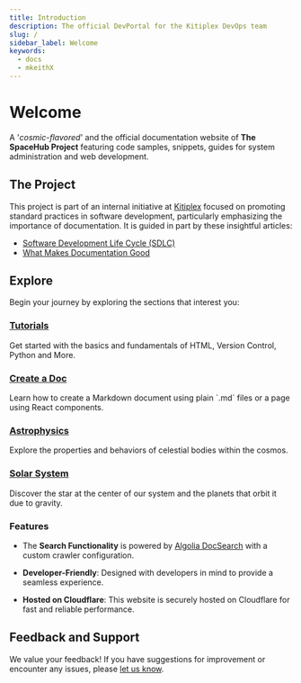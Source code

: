 ```yaml
---
title: Introduction
description: The official DevPortal for the Kitiplex DevOps team
slug: /
sidebar_label: Welcome
keywords:
  - docs
  - mkeithX
---
```





# Welcome

<!-- <Image img={thumbnail} /> -->

<!-- <Image img={require('/img/new-blog-default.png')} /> -->



A '_cosmic-flavored_' and the official documentation website of **The SpaceHub Project** featuring code samples, snippets, guides for system administration and web development.

<!-- A cosmic-flavored website for software development, documentation and more. It features code samples, snippets, and guides for basic web development and system administration. -->

## The Project

This project is part of an internal initiative at [Kitiplex](https://github.com/kitiplex) focused on promoting standard practices in software development, particularly emphasizing the importance of documentation. It is guided in part by these insightful articles:

- [Software Development Life Cycle (SDLC)](https://github.com/resources/articles/software-development/what-is-sdlc)
- [What Makes Documentation Good](https://cookbook.openai.com/articles/what_makes_documentation_good)

## Explore

Begin your journey by exploring the sections that interest you:

<Columns className='item margin-bottom-lg' >

<Column className="text--left item  padding--sm">
  <Card
    shadow="tl"
    style={{ border: "1.5px solid var(--ifm-color-primary)", height: "100%" }}
  >
    <CardHeader>
      <h3>
        <a href="/docs/learn">Tutorials</a>
      </h3>
    </CardHeader>
    <CardBody>
    Get started with the basics and fundamentals of HTML, Version Control, Python and More.
    </CardBody>
  </Card>
</Column>

<Column className="text--left item  padding--sm">
  <Card
    shadow="tl"
    style={{ border: "1.5px solid var(--ifm-color-primary)", height: "100%" }}
  >
    <CardHeader>
      <h3>
        <a href="/docs/guides/create-doc">Create a Doc</a>
      </h3>
    </CardHeader>
    <CardBody>Learn how to create a Markdown document using plain `.md` files or a page using React components.</CardBody>
  </Card>
</Column>
</Columns> 
<Columns className='item margin-bottom-lg' >

<Column className="text--left item  padding--sm">
  <Card
    shadow="tl"
    style={{ border: "1.5px solid var(--ifm-color-primary)", height: "100%" }}
  >
    <CardHeader>
      <h3>
        <a href="/cosmos/astrophysics">Astrophysics</a>
      </h3>
    </CardHeader>
    <CardBody>Explore the properties and behaviors of celestial bodies within the cosmos.</CardBody>
  </Card>
</Column>

<Column className="text--left item  padding--sm">
  <Card
    shadow="tl"
    style={{ border: "1.5px solid var(--ifm-color-primary)", height: "100%" }}
  >
    <CardHeader>
      <h3>
        <a href="/cosmos/solar-system">Solar System</a>
      </h3>
    </CardHeader>
    <CardBody>
Discover the star at the center of our system and the planets that orbit it due to gravity.
    </CardBody>
  </Card>
</Column>
</Columns>

### Features

- The **Search Functionality** is powered by [Algolia DocSearch](https://docsearch.algolia.com) with a custom crawler configuration.

- **Developer-Friendly**: Designed with developers in mind to provide a seamless experience.

- **Hosted on Cloudflare**: This website is securely hosted on Cloudflare for fast and reliable performance.



## Feedback and Support

We value your feedback! If you have suggestions for improvement or encounter any issues, please [let us know](/community).




<!-- <KitimiTest class="logoCard" /> -->

<KitimiLogo class="logoBadge" />
